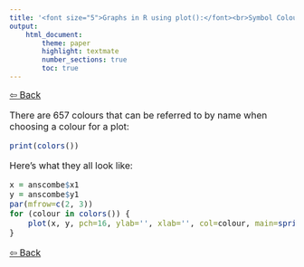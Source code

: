 ```yaml
---
title: '<font size="5">Graphs in R using plot():</font><br>Symbol Colours in Scatter Plots'
output:
    html_document:
        theme: paper
        highlight: textmate
        number_sections: true
        toc: true
---
```

<font size="3">
[⇦ Back](../../R.html)

There are 657 colours that can be referred to by name when choosing a colour for a plot:

```r
print(colors())
```

Here's what they all look like:

```r
x = anscombe$x1
y = anscombe$y1
par(mfrow=c(2, 3))
for (colour in colors()) {
    plot(x, y, pch=16, ylab='', xlab='', col=colour, main=sprintf('col = %s', colour))
}
```

[⇦ Back](../../R.html)

</font>
